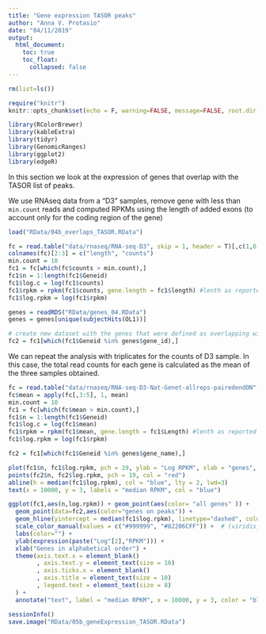 ```yaml
---
title: "Gene expression TASOR peaks"
author: "Anna V. Protasio"
date: "04/11/2019"
output:
  html_document:
    toc: true
    toc_float:
      collapsed: false
---
```


```r
rm(list=ls())

require("knitr")
knitr::opts_chunk$set(echo = F, warning=FALSE, message=FALSE, root.dir = "/Volumes/GoogleDrive/Shared drives/Douse_Protasio/git_repo/cut_and_run_douse")
```

```r
library(RColorBrewer)
library(kableExtra)
library(tidyr)
library(GenomicRanges)
library(ggplot2)
library(edgeR)
```

In this section we look at the expression of genes that overlap with the TASOR list of peaks.

We use RNAseq data from a "D3" samples, remove gene with less than `min.count` reads and computed RPKMs using the length of added exons (to account only for the coding region of the gene)

```r
load("RData/04b_overlaps_TASOR.RData")

fc = read.table("data/rnaseq/RNA-seq-D3", skip = 1, header = T)[,c(1,6:7)]
colnames(fc)[2:3] = c("length", "counts")
min.count = 10
fc1 = fc[which(fc$counts > min.count),]
fc1$n = 1:length(fc1$Geneid)
fc1$log.c = log(fc1$counts)
fc1$rpkm = rpkm(fc1$counts, gene.length = fc1$length) #lenth as reported in FC is the length of exons and not of gene. 
fc1$log.rpkm = log(fc1$rpkm)

genes = readRDS("RData/genes_04.RData")
genes = genes[unique(subjectHits(OL1))]

# create new dataset with the genes that were defined as overlapping with the peak list
fc2 = fc1[which(fc1$Geneid %in% genes$gene_id),]

```

We can repeat the analysis with triplicates for the counts of D3 sample. In this case, the total read counts for each gene is calculated as the mean of the three samples obtained. 

```r
fc = read.table("data/rnaseq/RNA-seq-D3-Nat-Genet-allreps-pairedendON", skip = 1, header = T)[,c(1,6:9)]
fc$mean = apply(fc[,3:5], 1, mean)
min.count = 10
fc1 = fc[which(fc$mean > min.count),]
fc1$n = 1:length(fc1$Geneid)
fc1$log.c = log(fc1$mean)
fc1$rpkm = rpkm(fc1$mean, gene.length = fc1$Length) #lenth as reported in FC is the length of exons and not of gene. 
fc1$log.rpkm = log(fc1$rpkm)

fc2 = fc1[which(fc1$Geneid %in% genes$gene_name),]

```


```r

plot(fc1$n, fc1$log.rpkm, pch = 19, ylab = "Log RPKM", xlab = "genes", col = "grey", xaxt = "n", main = "Expression of genes found in TASOR peaks (red)\nin a wild-type D3 cell line")
points(fc2$n, fc2$log.rpkm, pch = 19, col = "red")
abline(h = median(fc1$log.rpkm), col = "blue", lty = 2, lwd=3)
text(x = 10000, y = 3, labels = "median RPKM", col = "blue")

```

```r
ggplot(fc1,aes(n,log.rpkm)) + geom_point(aes(color= "all genes" )) +
  geom_point(data=fc2,aes(color="genes on peaks")) +
  geom_hline(yintercept = median(fc1$log.rpkm), linetype="dashed", color = "blue", size = 1) +
  scale_color_manual(values = c("#999999", "#82206CFF")) +  # (viridis_pal()(2)) +
  labs(color="") +
  ylab(expression(paste("Log"[2],"RPKM"))) +
  xlab("Genes in alphabetical order") +
  theme(axis.text.x = element_blank()
        , axis.text.y = element_text(size = 10)
        , axis.ticks.x = element_blank()
        , axis.title = element_text(size = 10)
        , legend.text = element_text(size = 8)
  ) +
  annotate("text", label = "median RPKM", x = 10000, y = 3, color = "blue")

```

```r
sessionInfo()
save.image("RData/05b_geneExpression_TASOR.RData")

```

